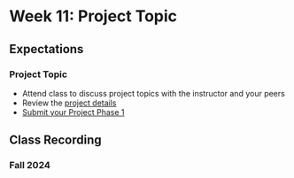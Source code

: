 # Week 11: Project Topic

## Expectations

### Project Topic

- Attend class to discuss project topics with the instructor and your peers
- Review the [project details](/week-11/project)
- [Submit your Project Phase 1](/week-11/project#submission-instructions)

## Class Recording

### Fall 2024

<iframe
  style={{ width: "100%", aspectRatio: "16/9" }}
  src=""
  title="YouTube video player"
  frameBorder="0"
  allow="accelerometer; autoplay; clipboard-write; encrypted-media; gyroscope; picture-in-picture; web-share"
  allowFullScreen="allowFullScreen"
></iframe>

